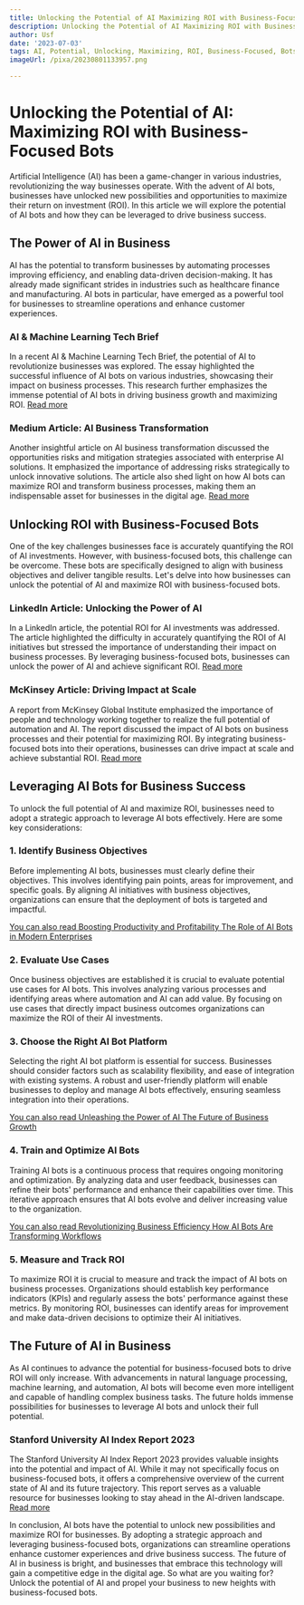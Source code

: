 ```yaml
---
title: Unlocking the Potential of AI Maximizing ROI with Business-Focused Bots
description: Unlocking the Potential of AI Maximizing ROI with Business-Focused Bots
author: Usf
date: '2023-07-03'
tags: AI, Potential, Unlocking, Maximizing, ROI, Business-Focused, Bots
imageUrl: /pixa/20230801133957.png

---
```

# Unlocking the Potential of AI: Maximizing  ROI with Business-Focused Bots

Artificial Intelligence (AI)  has been a game-changer in  various industries, revolutionizing the way businesses operate.  With the  advent  of AI bots, businesses  have unlocked new possibilities and opportunities to maximize their return on investment (ROI). In  this article we will explore the potential of AI bots and how they can be leveraged to drive business success.

## The Power of AI  in  Business

AI has the potential to transform businesses by automating processes improving efficiency,  and enabling data-driven decision-making. It has already  made significant strides in industries such as healthcare finance and manufacturing. AI bots in particular, have emerged  as a powerful tool for businesses to streamline operations and enhance customer experiences.

### AI &  Machine Learning Tech Brief

In a recent AI & Machine Learning Tech Brief, the potential of AI to  revolutionize businesses was explored.  The  essay highlighted the successful influence of AI bots on various industries, showcasing their impact on business processes. This research  further emphasizes the immense potential of AI bots in driving business growth and maximizing ROI. [Read  more](https://www.aimltechbrief.com/index.php/news)

###  Medium Article: AI Business Transformation

Another insightful article  on AI  business transformation discussed the opportunities risks and mitigation strategies  associated with enterprise AI solutions.  It emphasized the  importance of addressing risks  strategically to  unlock innovative solutions. The  article also shed light on how AI bots can maximize ROI and transform  business processes,  making them an indispensable asset for businesses in the digital age. [Read more](https://medium.com/@haberlah/ai-business-transformation-opportunities-risks-and-mitigation-strategies-5e96e7dc8470)

## Unlocking ROI with Business-Focused Bots

One of  the key challenges businesses face is accurately quantifying the ROI of AI investments. However, with business-focused bots, this challenge  can be overcome. These bots are specifically designed to align with business objectives and deliver tangible  results. Let's delve into how businesses can unlock  the potential  of AI and maximize ROI with  business-focused bots.

###  LinkedIn Article: Unlocking the Power of AI

In a LinkedIn  article,  the potential ROI for AI investments was addressed.  The article highlighted the difficulty in accurately  quantifying the ROI of AI initiatives but stressed the importance  of understanding  their impact on  business processes. By leveraging business-focused bots, businesses can unlock the power of AI and achieve significant ROI. [Read  more](https://www.linkedin.com/pulse/unlocking-power-ai-potential-roi-investments-tobias-schneider)

### McKinsey Article:  Driving Impact at Scale

A report from McKinsey Global Institute emphasized the importance of people  and technology working together to realize the full potential of automation  and AI. The report discussed the impact of AI bots on business processes and their potential for maximizing ROI. By integrating business-focused bots into their operations, businesses can drive impact at scale and achieve substantial ROI. [Read more](https://www.mckinsey.com/~/media/McKinsey/Business%20Functions/McKinsey%20Digital/Our%20Insights/Driving%20impact%20at%20scale%20from%20automation%20and%20AI/Driving-impact-at-scale-from-automation-and-AI.ashx)

## Leveraging  AI  Bots for  Business Success

To unlock the full potential of AI and  maximize ROI, businesses need to adopt a strategic approach to leverage AI bots effectively. Here are some  key considerations:

### 1. Identify Business  Objectives

Before implementing AI bots, businesses must clearly define their  objectives. This involves identifying pain points, areas for improvement, and specific goals. By aligning  AI initiatives with business objectives, organizations can ensure that the deployment of  bots is targeted and impactful.

[You  can also read  Boosting Productivity and Profitability The Role of AI Bots  in Modern  Enterprises](Boosting%20Productivity%20and%20Profitability%20The%20Role%20of%20AI%20Bots%20in%20Modern%20Enterprises)


### 2.  Evaluate Use Cases

Once business objectives are established it is crucial to evaluate potential use cases for AI bots. This involves  analyzing various processes and identifying areas where automation  and AI can add value. By focusing on use cases that  directly impact business outcomes organizations can maximize the ROI of their AI investments.

### 3. Choose the Right AI Bot Platform

Selecting the right AI bot platform is essential for success. Businesses should consider factors such  as scalability flexibility, and ease of integration with existing systems. A robust and user-friendly  platform will enable businesses to deploy and manage AI bots effectively, ensuring seamless integration into  their operations.

[You  can  also read Unleashing the Power of AI The Future of Business Growth](Unleashing%20the%20Power%20of%20AI%20The%20Future%20of%20Business%20Growth)


### 4. Train and Optimize AI Bots

Training AI bots is a continuous process that requires ongoing monitoring and optimization. By  analyzing data and user feedback, businesses can refine their bots' performance  and enhance their capabilities over time.  This  iterative approach ensures that AI bots  evolve and deliver increasing value to the organization.

[You can also read Revolutionizing Business Efficiency How AI Bots Are Transforming Workflows](Revolutionizing%20Business%20Efficiency%20How%20AI%20Bots%20Are%20Transforming%20Workflows)


### 5. Measure and Track ROI

To maximize ROI it is crucial to measure and track the impact of AI bots on  business processes. Organizations should establish key performance indicators (KPIs) and regularly assess the bots' performance against these metrics. By monitoring ROI, businesses can identify areas for improvement and make data-driven decisions  to optimize their AI initiatives.

## The Future of AI in Business

As AI  continues to advance the potential for business-focused bots to drive ROI will only increase. With advancements in natural  language processing, machine learning, and automation, AI bots  will become even more intelligent  and capable of handling complex business tasks. The future holds immense possibilities for businesses to leverage AI bots and unlock their full potential.

### Stanford University AI Index Report 2023

The Stanford University AI Index Report 2023 provides  valuable insights into the potential and impact of AI. While it may not specifically focus on business-focused bots,  it offers a comprehensive overview of the current state of  AI and its future trajectory. This report serves  as a valuable resource for businesses looking to stay ahead in the AI-driven  landscape. [Read more](https://aiindex.stanford.edu/wp-content/uploads/2023/04/HAI_AI-Index-Report_2023.pdf)

In conclusion, AI  bots have the potential to unlock new possibilities and maximize  ROI for businesses. By adopting  a strategic approach and leveraging business-focused bots, organizations can streamline operations enhance customer experiences and  drive business success. The future of AI in business is bright, and businesses that embrace this technology will gain a competitive  edge in the  digital age. So  what are you waiting for? Unlock the potential of AI  and propel your business to new heights with  business-focused bots.